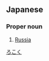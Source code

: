 {{also|鲁国}}
==Japanese==
{{ja-kanjitab|ろ|こく|yomi=on}}

===Proper noun===
{{ja-pos|proper|ろこく|kyu=魯國}}

# {{lb|ja|obsolete|sort=ろこく}} [[Russia]] {{qualifier|now considered rather offensive}}

[[Category:ja:Countries|ろこく]]